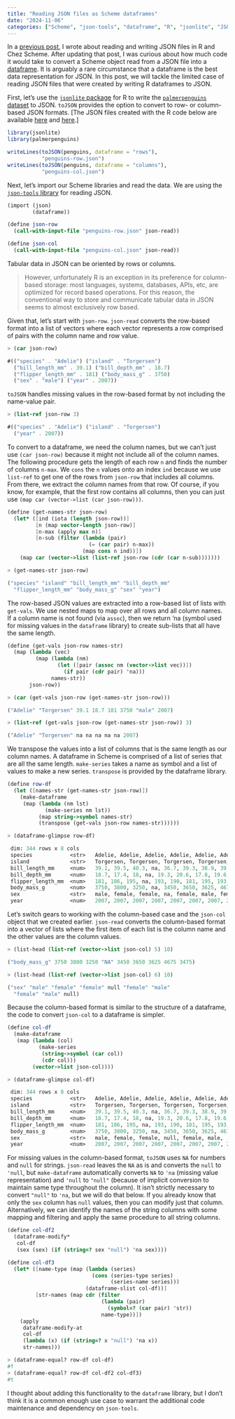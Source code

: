 ```yaml
---
title: "Reading JSON files as Scheme dataframes"
date: "2024-11-06"
categories: ["Scheme", "json-tools", "dataframe", "R", "jsonlite", "JSON"]
---
```


In a [previous post](/reading-and-writing-json-files-in-r-and-chez-scheme/), I wrote about reading and writing JSON files in R and Chez Scheme. After updating that post, I was curious about how much code it would take to convert a Scheme object read from a JSON file into a [dataframe](https://akkuscm.org/packages/dataframe/). It is arguably a rare circumstance that a dataframe is the best data representation for JSON. In this post, we will tackle the limited case of reading JSON files that were created by writing R dataframes to JSON.

First, let's use the [`jsonlite` package](https://jeroen.cran.dev/jsonlite/) for R to write the [`palmerpenguins` dataset](https://allisonhorst.github.io/palmerpenguins/) to JSON. `toJSON` provides the option to convert to row- or column-based JSON formats. \[The JSON files created with the R code below are available [here](/data/penguins-row.json) and [here](/data/penguins-col.json).\]

``` r
library(jsonlite)
library(palmerpenguins)

writeLines(toJSON(penguins, dataframe = "rows"), 
           "penguins-row.json")
writeLines(toJSON(penguins, dataframe = "columns"), 
           "penguins-col.json")
```

Next, let's import our Scheme libraries and read the data. We are using the [`json-tools` library](https://akkuscm.org/packages/json-tools/) for reading JSON.

``` scheme
(import (json)
        (dataframe))

(define json-row
  (call-with-input-file "penguins-row.json" json-read))

(define json-col
  (call-with-input-file "penguins-col.json" json-read))
```

Tabular data in JSON can be oriented by rows or columns.

> However, unfortunately R is an exception in its preference for column-based storage: most languages, systems, databases, APIs, etc, are optimized for record based operations. For this reason, the conventional way to store and communicate tabular data in JSON seems to almost exclusively row based.

Given that, let's start with `json-row`. `json-read` converts the row-based format into a list of vectors where each vector represents a row comprised of pairs with the column name and row value.

``` scheme
> (car json-row)

#(("species" . "Adelie") ("island" . "Torgersen")
  ("bill_length_mm" . 39.1) ("bill_depth_mm" . 18.7)
  ("flipper_length_mm" . 181) ("body_mass_g" . 3750)
  ("sex" . "male") ("year" . 2007))
```

`toJSON` handles missing values in the row-based format by not including the name-value pair.

``` scheme
> (list-ref json-row 3)

#(("species" . "Adelie") ("island" . "Torgersen")
  ("year" . 2007))
```

To convert to a dataframe, we need the column names, but we can't just use `(car json-row)` because it might not include all of the column names. The following procedure gets the length of each row `n` and finds the number of columns `n-max`. We `cons` the `n` values onto an index `ind` because we use `list-ref` to get one of the rows from `json-row` that includes all columns. From there, we extract the column names from that row. Of course, if you know, for example, that the first row contains all columns, then you can just use `(map car (vector->list (car json-row)))`.

``` scheme
(define (get-names-str json-row)
  (let* ([ind (iota (length json-row))]
         [n (map vector-length json-row)]
         [n-max (apply max n)]
         [n-sub (filter (lambda (pair)
                          (= (car pair) n-max))
                        (map cons n ind))])
    (map car (vector->list (list-ref json-row (cdr (car n-sub)))))))

> (get-names-str json-row)

("species" "island" "bill_length_mm" "bill_depth_mm"
  "flipper_length_mm" "body_mass_g" "sex" "year")
```

The row-based JSON values are extracted into a row-based list of lists with `get-vals`. We use nested maps to map over all rows and all column names. If a column name is not found (via `assoc`), then we return 'na (symbol used for missing values in the `dataframe` library) to create sub-lists that all have the same length.

``` scheme
(define (get-vals json-row names-str)
  (map (lambda (vec)
         (map (lambda (nm)
                (let ([pair (assoc nm (vector->list vec))])
                  (if pair (cdr pair) 'na)))
              names-str))
       json-row))

> (car (get-vals json-row (get-names-str json-row)))

("Adelie" "Torgersen" 39.1 18.7 181 3750 "male" 2007)

> (list-ref (get-vals json-row (get-names-str json-row)) 3)

("Adelie" "Torgersen" na na na na na 2007)
```

We transpose the values into a list of columns that is the same length as our column names. A dataframe in Scheme is comprised of a list of series that are all the same length. `make-series` takes a name as symbol and a list of values to make a new series. `transpose` is provided by the dataframe library.

``` scheme
(define row-df
  (let ([names-str (get-names-str json-row)])
    (make-dataframe
     (map (lambda (nm lst)
            (make-series nm lst))
          (map string->symbol names-str)
          (transpose (get-vals json-row names-str))))))

> (dataframe-glimpse row-df)

 dim: 344 rows x 8 cols
 species            <str>   Adelie, Adelie, Adelie, Adelie, Adelie, Adelie, ... 
 island             <str>   Torgersen, Torgersen, Torgersen, Torgersen, ...     
 bill_length_mm     <num>   39.1, 39.5, 40.3, na, 36.7, 39.3, 38.9, 39.2, ...   
 bill_depth_mm      <num>   18.7, 17.4, 18, na, 19.3, 20.6, 17.8, 19.6, ...     
 flipper_length_mm  <num>   181, 186, 195, na, 193, 190, 181, 195, 193, ...     
 body_mass_g        <num>   3750, 3800, 3250, na, 3450, 3650, 3625, 4675, ...   
 sex                <str>   male, female, female, na, female, male, female, ... 
 year               <num>   2007, 2007, 2007, 2007, 2007, 2007, 2007, 2007, ... 
```

Let's switch gears to working with the column-based case and the `json-col` object that we created earlier. `json-read` converts the column-based format into a vector of lists where the first item of each list is the column name and the other values are the column values.

``` scheme
> (list-head (list-ref (vector->list json-col) 5) 10)

("body_mass_g" 3750 3800 3250 "NA" 3450 3650 3625 4675 3475)

> (list-head (list-ref (vector->list json-col) 6) 10)

("sex" "male" "female" "female" null "female" "male"
  "female" "male" null)
```

Because the column-based format is similar to the structure of a dataframe, the code to convert `json-col` to a dataframe is simpler.

``` scheme
(define col-df
  (make-dataframe
   (map (lambda (col)
          (make-series
           (string->symbol (car col))
           (cdr col)))
        (vector->list json-col))))

> (dataframe-glimpse col-df)

 dim: 344 rows x 8 cols
 species            <str>   Adelie, Adelie, Adelie, Adelie, Adelie, Adelie, ... 
 island             <str>   Torgersen, Torgersen, Torgersen, Torgersen, ...     
 bill_length_mm     <num>   39.1, 39.5, 40.3, na, 36.7, 39.3, 38.9, 39.2, ...   
 bill_depth_mm      <num>   18.7, 17.4, 18, na, 19.3, 20.6, 17.8, 19.6, ...     
 flipper_length_mm  <num>   181, 186, 195, na, 193, 190, 181, 195, 193, ...     
 body_mass_g        <num>   3750, 3800, 3250, na, 3450, 3650, 3625, 4675, ...   
 sex                <str>   male, female, female, null, female, male, ...       
 year               <num>   2007, 2007, 2007, 2007, 2007, 2007, 2007, 2007, ... 
```

For missing values in the column-based format, `toJSON` uses `NA` for numbers and `null` for strings. `json-read` leaves the `NA` as is and converts the `null` to `'null`, but `make-dataframe` automatically converts `NA` to `'na` (missing value representation) and `'null` to `"null"` (because of implicit conversion to maintain same type throughout the column). It isn't strictly necessary to convert `"null"` to `'na`, but we will do that below. If you already know that only the `sex` column has `null` values, then you can modify just that column. Alternatively, we can identify the names of the string columns with some mapping and filtering and apply the same procedure to all string columns.

``` scheme
(define col-df2
  (dataframe-modify*
   col-df
   (sex (sex) (if (string=? sex "null") 'na sex))))

(define col-df3
  (let* ([name-type (map (lambda (series)
                           (cons (series-type series)
                                 (series-name series)))
                         (dataframe-slist col-df))]
         [str-names (map cdr (filter
                              (lambda (pair)
                                (symbol=? (car pair) 'str))
                              name-type))])
    (apply
     dataframe-modify-at
     col-df
     (lambda (x) (if (string=? x "null") 'na x))
     str-names)))

> (dataframe-equal? row-df col-df)
#f
> (dataframe-equal? row-df col-df2 col-df3)
#t
```

I thought about adding this functionality to the `dataframe` library, but I don't think it is a common enough use case to warrant the additional code maintenance and dependency on `json-tools`.
